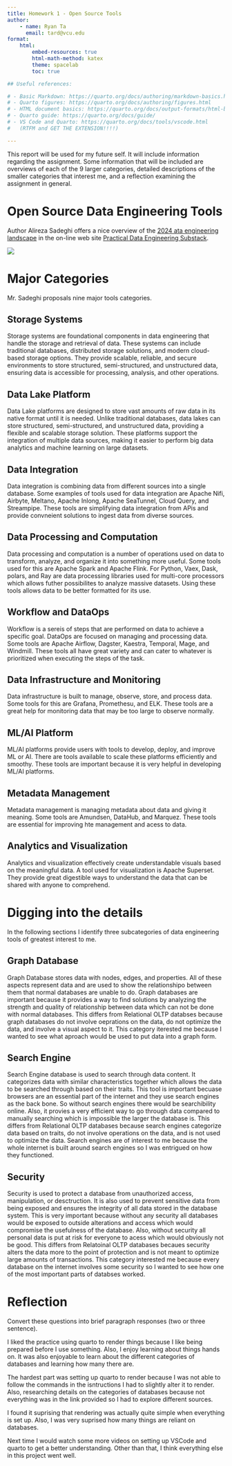 ```yaml
---
title: Homework 1 - Open Source Tools
author:
    - name: Ryan Ta
      email: tard@vcu.edu
format:
    html:
        embed-resources: true
        html-math-method: katex
        theme: spacelab
        toc: true

## Useful references:

# - Basic Markdown: https://quarto.org/docs/authoring/markdown-basics.html
# - Quarto figures: https://quarto.org/docs/authoring/figures.html
# - HTML document basics: https://quarto.org/docs/output-formats/html-basics.html
# - Quarto guide: https://quarto.org/docs/guide/
# - VS Code and Quarto: https://quarto.org/docs/tools/vscode.html
#   (RTFM and GET THE EXTENSION!!!!)

---
```


This report will be used for my future self. It will include information regarding the assignment. Some information that will be included are overviews of each of the 9 larger categories, detailed descriptions of the smaller categories that interest me, and a reflection examining the assignment in general.

# Open Source Data Engineering Tools

Author Alireza Sadeghi offers a nice overview of the [2024 ata engineering landscape](https://practicaldataengineering.substack.com/p/open-source-data-engineering-landscape) in the on-line web site [Practical Data Engineering Substack](https://practicaldataengineering.substack.com/).

![](assets/tools-2024.webp)

# Major Categories

Mr. Sadeghi proposals nine major tools categories.

## Storage Systems

Storage systems are foundational components in data engineering that handle the storage and retrieval of data. These systems can include traditional databases, distributed storage solutions, and modern cloud-based storage options. They provide scalable, reliable, and secure environments to store structured, semi-structured, and unstructured data, ensuring data is accessible for processing, analysis, and other operations.

## Data Lake Platform

Data Lake platforms are designed to store vast amounts of raw data in its native format until it is needed. Unlike traditional databases, data lakes can store structured, semi-structured, and unstructured data, providing a flexible and scalable storage solution. These platforms support the integration of multiple data sources, making it easier to perform big data analytics and machine learning on large datasets.

## Data Integration

Data integration is combining data from different sources into a single database. Some examples of tools used for data integration are Apache Nifi, Airbyte, Meltano, Apache Inlong, Apache SeaTunnel, Cloud Query, and Streampipe. These tools are simplifying data integration from APis and provide convneient solutions to ingest data from diverse sources.

## Data Processing and Computation

Data processing and computation is a number of operations used on data to transform, analyze, and organize it into something more useful. Some tools used for this are Apache Spark and Apache Flink. For Python, Vaex, Dask, polars, and Ray are data processing libraries used for multi-core processors which allows futher possibilites to analyze massive datasets. Using these tools allows data to be better formatted for its use.

## Workflow and DataOps

Workflow is a sereis of steps that are performed on data to achieve a specific goal. DataOps are focused on managing and processing data. Some tools are Apache Airflow, Dagster, Kaestra, Temporal, Mage, and Windmill. These tools all have great variety and can cater to whatever is prioritized when executing the steps of the task.

## Data Infrastructure and Monitoring

Data infrastructure is built to manage, observe, store, and process data. Some tools for this are Grafana, Promethesu, and ELK. These tools are a great help for monitoring data that may be too large to observe normally.  

## ML/AI Platform

ML/AI platforms provide users with tools to develop, deploy, and improve ML or AI. There are tools available to scale these platforms efficiently and smoothy. These tools are important because it is very helpful in developing ML/AI platforms.

## Metadata Management

Metadata management is managing metadata about data and giving it meaning. Some tools are Amundsen, DataHub, and Marquez. These tools are essential for improving hte management and acess to data.

## Analytics and Visualization

Analytics and visualization effectively create understandable visuals based on the meaningful data. A tool used for visualization is Apache Superset. They provide great digestible ways to understand the data that can be shared with anyone to comprehend.

# Digging into the details

In the following sections I identify three subcategories of data engineering tools of greatest interest to me.

## Graph Database
Graph Database stores data with nodes, edges, and properties. All of these aspects represent data and are used to show the relationshipo between them that normal databases are unable to do. Graph databases are important because it provides a way to find solutions by analyzing the strength and quality of relationship between data which can not be done with normal databases. This differs from Relational OLTP databses because graph databases do not involve oeprations on the data, do not optimize the data, and involve a visual aspect to it. This category iterested me because I wanted to see what aproach would be used to put data into a graph form.

## Search Engine
Search Engine database is used to search through data content. It categorizes data with similar characteristics together which allows the data to be searched through based on their traits. This tool is important becuase browsers are an essential part of the internet and they use search engines as the back bone. So without search engines there would be searchibility online. Also, it provies a very efficient way to go through data compared to manually searching which is impossible the larger the database is. This differs from Relational OLTP databases because search engines categorize data based on traits, do not involve operations on the data, and is not used to optimize the data. Search engines are of interest to me because the whole internet is built around search engines so I was entrigued on how they functioned.

## Security
Security is used to protect a database from unauthorized access, manipulation, or desctruction. It is also used to prevent sensitive data from being exposed and ensures the integrity of all data stored in the database system. This is very important because without any security all databases would be exposed to outside alterations and access which would compromise the usefulness of the database. Also, without security all personal data is put at risk for everyone to acess which would obviously not be good. This differs from Relatoinal OLTP databases becaues security alters the data more to the point of protection and is not meant to optimize large amounts of transactions. This category interested me because every database on the internet involves some security so I wanted to see how one of the most important parts of databses worked. 

# Reflection

Convert these questions into brief paragraph responses (two or three sentence).

I liked the practice using quarto to render things because I like being prepared before I use something. Also, I enjoy learning about things hands on. It was also enjoyable to learn about the different categories of databases and learning how many there are.

The hardest part was setting up quarto to render because I was not able to follow the commands in the isntructions I had to slightly alter it to render. Also, researching details on the categories of databases because not everything was in the link provided so I had to explore different sources.

I found it suprising that rendering was actually quite simple when everything is set up. Also, I was very suprised how many things are reliant on databases.

Next time I would watch some more videos on setting up VSCode and quarto to get a better understanding. Other than that, I think everything else in this project went well.